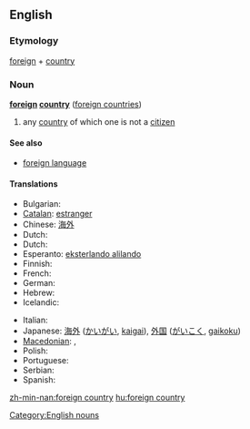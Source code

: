 ==English==

===Etymology===
[[foreign]] + [[country]]

===Noun===
'''[[foreign]] [[country]]''' ([[foreign countries]])

# any [[country]] of which one is not a [[citizen]]

====See also====
* [[foreign language]]

====Translations====
{{trans-top|any country of which one is not a citizen}}
* Bulgarian: {{t+|bg|чужбина}}
* [[Catalan]]: [[estranger]]
* Chinese: [[海外]]
* Dutch: {{t|nl|buitenland|m|f}}
* Dutch: {{t|nl|buitenland|n}}
* Esperanto: [[eksterlando alilando]]
* Finnish: {{t+|fi|ulkomaa}}
* French: {{t+|fr|étranger}}
* German: {{t+|de|Ausland|n}}
* Hebrew: {{t-|he|נכר|m}}
* Icelandic: {{t+|is|útland|n}}
{{trans-mid}}
* Italian: {{t+|it|estero}}
* Japanese: [[海外]] ([[かいがい]], [[kaigai]]), [[外国]] ([[がいこく]], [[gaikoku]])
* [[Macedonian]]: {{t|mk|туѓина|f|tr=túǵina}},  {{t|mk|јабана|f|tr=jábana}}
* Polish: {{t+|pl|zagranica}}
* Portuguese: {{t+|pt|estrangeiro}}
* Serbian: {{t-|sr|tuđina|f}}
* Spanish: {{t+|es|extranjero}}
{{trans-bottom}}

[[Category:English nouns]]

[[zh-min-nan:foreign country]]
[[hu:foreign country]]